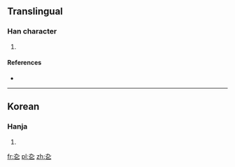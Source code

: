 ==Translingual==

===Han character===
{{Han char|rn=5|rad=乙|as=02|sn=3|canj=大弓弓 (KNN)}}

# {{defn|Han|sort=乙02}}

====References====
* {{Han ref|kx=0084.051|uh=3407|ud=13319}}

----

==Korean==

===Hanja===
{{ko-hanja|hangeul=굴|rv=gul|mr=kul|y=kwul}}

# {{defn|lang=ko|sort=乙02}}

[[fr:㐇]]
[[pl:㐇]]
[[zh:㐇]]